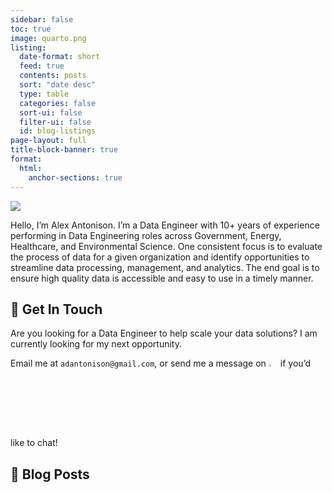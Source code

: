 ```yaml
---
sidebar: false
toc: true
image: quarto.png
listing:
  date-format: short
  feed: true
  contents: posts
  sort: "date desc"
  type: table
  categories: false
  sort-ui: false
  filter-ui: false
  id: blog-listings
page-layout: full
title-block-banner: true
format:
  html:
    anchor-sections: true
---
```


::: {layout="[21,79]" .profile-header}

![](images/alex_headshot.jpg){.profile-pic}

Hello, I’m Alex Antonison. I'm a Data Engineer with 10+ years of experience performing in Data Engineering roles across Government, Energy, Healthcare, and Environmental Science. One consistent focus is to evaluate the process of data for a given organization and identify opportunities to streamline data processing, management, and analytics. The end goal is to ensure high quality data is accessible and easy to use in a timely manner.

:::

## 💼 Get In Touch

Are you looking for a Data Engineer to help scale your data solutions? I am currently looking for my next opportunity.

Email me at `adantonison@gmail.com`, or send me a message on [![](images/icon-linkedin.png){width="3%"}](https://www.linkedin.com/in/alexantonison/) if you'd like to chat!


## 📮 Blog Posts

::: {#blog-listings}
:::